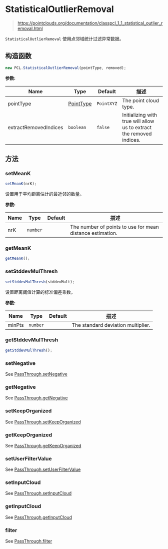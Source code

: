 # StatisticalOutlierRemoval

> https://pointclouds.org/documentation/classpcl_1_1_statistical_outlier_removal.html

`StatisticalOutlierRemoval` 使用点邻域统计过滤异常数据。

## 构造函数

```ts
new PCL.StatisticalOutlierRemoval(pointType, removed);
```

**参数:**

| Name                  | Type                                              | Default    | 描述                                                                 |
| --------------------- | ------------------------------------------------- | ---------- | -------------------------------------------------------------------- |
| pointType             | [PointType](/docs/api/basic-structures#pointtype) | `PointXYZ` | The point cloud type.                                                |
| extractRemovedIndices | `boolean`                                         | `false`    | Initializing with true will allow us to extract the removed indices. |

## 方法

### setMeanK

```ts
setMeanK(nrK);
```

设置用于平均距离估计的最近邻的数量。

**参数:**

| Name | Type     | Default | 描述                                                      |
| ---- | -------- | ------- | --------------------------------------------------------- |
| nrK  | `number` |         | The number of points to use for mean distance estimation. |

### getMeanK

```ts
getMeanK();
```

### setStddevMulThresh

```ts
setStddevMulThresh(stddevMult);
```

设置距离阈值计算的标准偏差乘数。

**参数:**

| Name   | Type     | Default | 描述                               |
| ------ | -------- | ------- | ---------------------------------- |
| minPts | `number` |         | The standard deviation multiplier. |

### getStddevMulThresh

```ts
getStddevMulThresh();
```

### setNegative

See [PassThrough.setNegative](/docs/api/filters/pass-through#setnegative)

### getNegative

See [PassThrough.getNegative](/docs/api/filters/pass-through#getnegative)

### setKeepOrganized

See [PassThrough.setKeepOrganized](/docs/api/filters/pass-through#setkeeporganized)

### getKeepOrganized

See [PassThrough.getKeepOrganized](/docs/api/filters/pass-through#getkeeporganized)

### setUserFilterValue

See [PassThrough.setUserFilterValue](/docs/api/filters/pass-through#setuserfiltervalue)

### setInputCloud

See [PassThrough.setInputCloud](/docs/api/filters/pass-through#setinputcloud)

### getInputCloud

See [PassThrough.getInputCloud](/docs/api/filters/pass-through#getinputcloud)

### filter

See [PassThrough.filter](/docs/api/filters/pass-through#filter)
